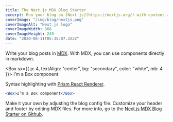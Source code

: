 ```yaml
---
title: The Next.js MDX Blog Starter
excerpt: Run your blog on [Next.js](https://nextjs.org/) with content authoring in [MDX](https://mdxjs.com/), design theme and styling with [Theme UI](https://theme-ui.com/components), and deploy with [Vercel](https://vercel.com/).
coverImage: "/img/blog/nextjs.png"
coverImageAlt: "Next.js logo"
coverImageWidth: 868
coverImageHeight: 249
date: "2020-08-11T05:35:07.322Z"
---
```


Write your blog posts in [MDX](https://mdxjs.com/). With MDX, you can use components directly in markdown.

<Box sx={{ p: 4, textAlign: "center", bg: "secondary", color: "white", mb: 4 }}>
  I’m a Box component
</Box>

Syntax highlighting with [Prism React Renderer](https://github.com/FormidableLabs/prism-react-renderer).

```jsx
<Box>I’m a Box component</Box>
```

Make it your own by adjusting the blog config file. Customize your header and footer by editing MDX files. For more info, go to the [Next.js MDX Blog Starter on Github](https://github.com/johnpolacek/nextjs-mdx-blog-starter).
